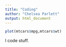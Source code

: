 ```yaml
---
title: "Coding"
author: "Chelsea Parlett"
output: html_document
---
```


```r
plot(mtcars$mpg,mtcars$wt)
```
I code stuff.
